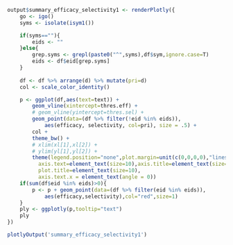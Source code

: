 ```r
output$summary_efficacy_selectivity1 <- renderPlotly({
	go <- igo()
	syms <- isolate(isym1())

	if(syms==""){
		eids <- ""
	}else{
		grep.syms <- grepl(paste0("^",syms),df$sym,ignore.case=T)
		eids <- df$eid[grep.syms]
	}
	
	df <- df %>% arrange(d) %>% mutate(pri=d)
	col <- scale_color_identity()

	p <- ggplot(df,aes(text=text)) +
		geom_vline(xintercept=thres.eff) +
		# geom_vline(yintercept=thres.sel) +
		geom_point(data=(df %>% filter(!eid %in% eids)),
			aes(efficacy, selectivity, col=pri), size = .5) +
		col +
		theme_bw() +
		# xlim(xl[1],xl[2]) +
		# ylim(yl[1],yl[2]) +
	    theme(legend.position="none",plot.margin=unit(c(0,0,0,0),"lines"),
	      axis.text=element_text(size=10),axis.title=element_text(size=10),
	      plot.title=element_text(size=10),
	      axis.text.x = element_text(angle = 0))
    if(sum(df$eid %in% eids)>0){
		p <- p + geom_point(data=(df %>% filter(eid %in% eids)),
			aes(efficacy,selectivity),col="red",size=1)
    }
	ply <- ggplotly(p,tooltip="text")
	ply
})
```
```r
plotlyOutput('summary_efficacy_selectivity1')
```
